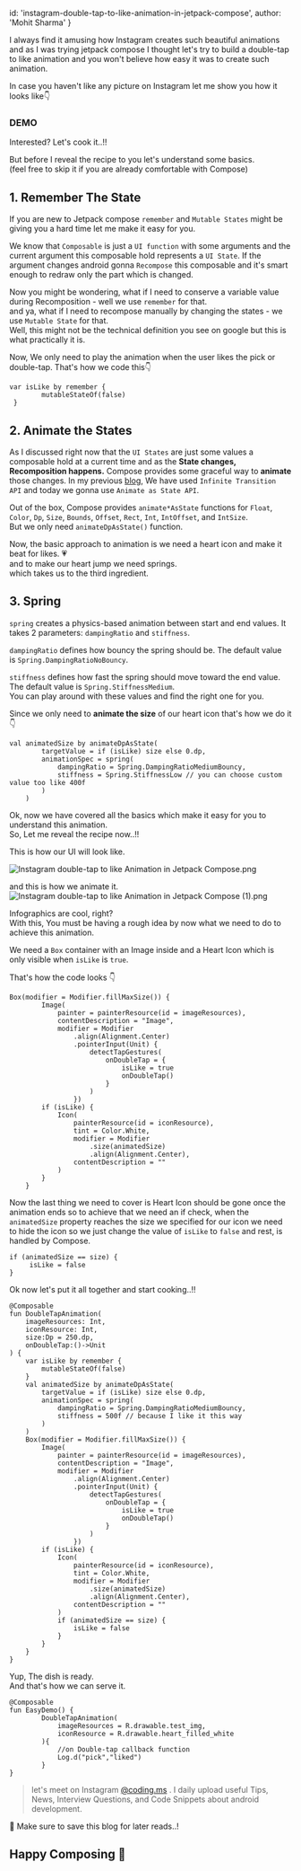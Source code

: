 


  id: 'instagram-double-tap-to-like-animation-in-jetpack-compose',
  author: 'Mohit Sharma'
}

I always find it amusing how Instagram creates such beautiful animations and as I was trying jetpack compose I thought let's try to build a double-tap to like animation and you won't believe how easy it was to create such animation.

In case you haven't like any picture on Instagram let me show you how it looks like👇

### DEMO

<Player url = "https://www.youtube.com/embed/dTcQzJy4w_M" />

Interested? Let's cook it..!!

But before I reveal the recipe to you let's understand some basics.  
(feel free to skip it if you are already comfortable with Compose)

## 1. Remember The State

If you are new to Jetpack compose `remember` and `Mutable States` might be giving you a hard time let me make it easy for you.

We know that `Composable` is just a `UI function` with some arguments and the current argument this composable hold represents a `UI State`. If the argument changes android gonna `Recompose` this composable and it's smart enough to redraw only the part which is changed.

Now you might be wondering, what if I need to conserve a variable value during Recomposition - well we use `remember` for that.  
and ya, what if I need to recompose manually by changing the states -  we use `Mutable State` for that.  
Well, this might not be the technical definition you see on google but this is what practically it is.

Now, We only need to play the animation when the user likes the pick or double-tap. 
That's how we code this👇


```
var isLike by remember {
        mutableStateOf(false)
 }
``` 

## 2. Animate the States

As I discussed right now that the `UI States` are just some values a composable hold at a current time and as the **State changes, Recomposition happens.** Compose provides some graceful way to **animate** those changes. In my previous [blog](https://theandroidway.hashnode.dev/how-to-create-a-pulse-loading-animation-in-jetpack-compose), We have used `Infinite Transition API` and today we gonna use `Animate as State API`.

Out of the box, Compose provides `animate*AsState` functions for `Float`, `Color`, `Dp`, `Size`, `Bounds`, `Offset`, `Rect`, `Int`, `IntOffset`, and `IntSize`.  
But we only need `animateDpAsState()` function.

Now, the basic approach to animation is we need a heart icon and make it beat for likes. 💗  
and to make our heart jump we need springs.  
which takes us to the third ingredient.  

## 3. Spring

`spring` creates a physics-based animation between start and end values. It takes 2 parameters: `dampingRatio` and `stiffness`.

`dampingRatio` defines how bouncy the spring should be. The default value is `Spring.DampingRatioNoBouncy`.

`stiffness` defines how fast the spring should move toward the end value. The default value is `Spring.StiffnessMedium`.  
You can play around with these values and find the right one for you.

Since we only need to **animate the size** of our heart icon that's how we do it👇


```
val animatedSize by animateDpAsState(
        targetValue = if (isLike) size else 0.dp,
        animationSpec = spring(
            dampingRatio = Spring.DampingRatioMediumBouncy,
            stiffness = Spring.StiffnessLow // you can choose custom value too like 400f
        )
    )
``` 

Ok, now we have covered all the basics which make it easy for you to understand this animation.  
So, Let me reveal the recipe now..!!

This is how our UI will look like.

![Instagram double-tap to like Animation in Jetpack Compose.png](https://cdn.hashnode.com/res/hashnode/image/upload/v1629036946091/G0_kOcdj8.png)

and this is how we animate it.
![Instagram double-tap to like Animation in Jetpack Compose (1).png](https://cdn.hashnode.com/res/hashnode/image/upload/v1629036982009/T1dHPhgIC.png)

Infographics are cool, right?   
With this, You must be having a rough idea by now what we need to do to achieve this animation.

We need a `Box` container with an Image inside and a Heart Icon which is only visible when `isLike` is `true`. 

That's how the code looks 👇

```
Box(modifier = Modifier.fillMaxSize()) {
        Image(
            painter = painterResource(id = imageResources),
            contentDescription = "Image",
            modifier = Modifier
                .align(Alignment.Center)
                .pointerInput(Unit) {
                    detectTapGestures(
                        onDoubleTap = {
                            isLike = true
                            onDoubleTap()
                        }
                    )
                })
        if (isLike) {
            Icon(
                painterResource(id = iconResource),
                tint = Color.White,
                modifier = Modifier
                    .size(animatedSize)
                    .align(Alignment.Center),
                contentDescription = ""
            )
        }
    }
```

Now the last thing we need to cover is Heart Icon should be gone once the animation ends so to achieve that we need an if check, when the `animatedSize` property reaches the size we specified for our icon we need to hide the icon so we just change the value of `isLike` to `false` and rest, is handled by Compose.

```
if (animatedSize == size) {
     isLike = false
}
```

Ok now let's put it all together and start cooking..!!

```
@Composable
fun DoubleTapAnimation(
    imageResources: Int,
    iconResource: Int,
    size:Dp = 250.dp,
    onDoubleTap:()->Unit
) {
    var isLike by remember {
        mutableStateOf(false)
    }
    val animatedSize by animateDpAsState(
        targetValue = if (isLike) size else 0.dp,
        animationSpec = spring(
            dampingRatio = Spring.DampingRatioMediumBouncy,
            stiffness = 500f // because I like it this way
        )
    )
    Box(modifier = Modifier.fillMaxSize()) {
        Image(
            painter = painterResource(id = imageResources),
            contentDescription = "Image",
            modifier = Modifier
                .align(Alignment.Center)
                .pointerInput(Unit) {
                    detectTapGestures(
                        onDoubleTap = {
                            isLike = true
                            onDoubleTap()
                        }
                    )
                })
        if (isLike) {
            Icon(
                painterResource(id = iconResource),
                tint = Color.White,
                modifier = Modifier
                    .size(animatedSize)
                    .align(Alignment.Center),
                contentDescription = ""
            )
            if (animatedSize == size) {
                isLike = false
            }
        }
    }
}
```

Yup, The dish is ready.   
And that's how we can serve it.

```
@Composable
fun EasyDemo() {
        DoubleTapAnimation(
            imageResources = R.drawable.test_img,
            iconResource = R.drawable.heart_filled_white
        ){
            //on Double-tap callback function
            Log.d("pick","liked")
        }
}
```

> let's meet on Instagram  [@coding.ms](https://www.instagram.com/coding.ms/) . I daily upload useful Tips, News, Interview Questions, and Code Snippets about android development. 

🔖 Make sure to save this blog for later reads..!

## **Happy Composing 💟**
